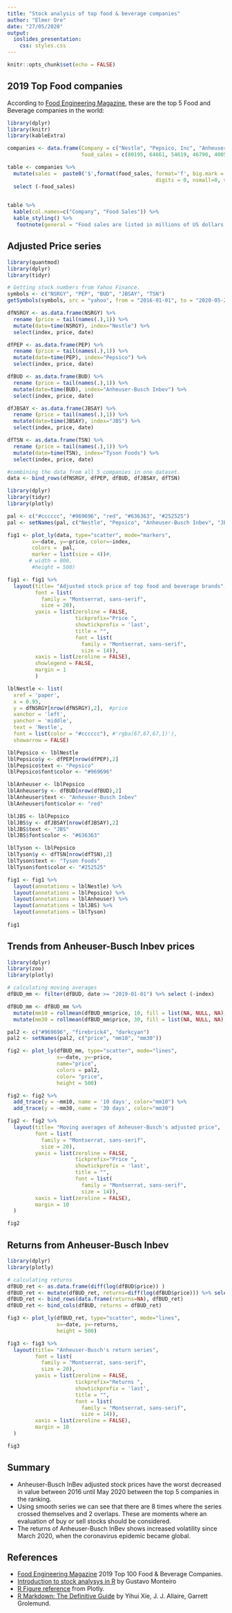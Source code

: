 ```yaml
---
title: "Stock analysis of top food & beverage companies"
author: "Elmer Ore"
date: "27/05/2020"
output: 
  ioslides_presentation:
    css: styles.css
---
```


```r
knitr::opts_chunk$set(echo = FALSE)
```

## 2019 Top Food companies {.contents}

According to [Food Engineering Magazine](https://www.foodengineeringmag.com/2019-top-100-food-beverage-companies>), these are the top 5 Food and Beverage companies in the world:

```r
library(dplyr)
library(knitr)
library(kableExtra)

companies <- data.frame(Company = c("Nestle", "Pepsico, Inc", "Anheuser-Busch InBev", "JBS", "Tyson Foods"),
                        food_sales = c(80195, 64661, 54619, 46790, 40052))

table <- companies %>%
  mutate(sales =  paste0('$',format(food_sales, format='f', big.mark = ',', 
                                                digits = 0, nsmall=0, scientific = FALSE))) %>%
  select (-food_sales)
  

table %>%
  kable(col.names=c("Company", "Food Sales")) %>%
  kable_styling() %>%
   footnote(general = "Food sales are listed in millions of US dollars.")

```

## Adjusted Price series {.contents}

```r
library(quantmod)
library(dplyr)
library(tidyr)

# Getting stock numbers from Yahoo Finance.
symbols <- c("NSRGY", "PEP", "BUD", "JBSAY", "TSN")
getSymbols(symbols, src = "yahoo", from = "2016-01-01", to = "2020-05-25", auto.assign = TRUE)

dfNSRGY <- as.data.frame(NSRGY) %>%
  rename (price = tail(names(.),1)) %>%
  mutate(date=time(NSRGY), index="Nestle") %>%
  select(index, price, date)

dfPEP <- as.data.frame(PEP) %>%
  rename (price = tail(names(.),1)) %>%
  mutate(date=time(PEP), index="Pepsico") %>%
  select(index, price, date)

dfBUD <- as.data.frame(BUD) %>%
  rename (price = tail(names(.),1)) %>%
  mutate(date=time(BUD), index="Anheuser-Busch Inbev") %>%
  select(index, price, date)

dfJBSAY <- as.data.frame(JBSAY) %>%
  rename (price = tail(names(.),1)) %>%
  mutate(date=time(JBSAY), index="JBS") %>%
  select(index, price, date)

dfTSN <- as.data.frame(TSN) %>%
  rename (price = tail(names(.),1)) %>%
  mutate(date=time(TSN), index="Tyson Foods") %>%
  select(index, price, date)

#combining the data from all 5 companies in one dataset.
data <- bind_rows(dfNSRGY, dfPEP, dfBUD, dfJBSAY, dfTSN)

```

```r
library(dplyr)
library(tidyr)
library(plotly)

pal <- c("#cccccc", "#969696", "red", "#636363", "#252525")
pal <- setNames(pal, c("Nestle", "Pepsico", "Anheuser-Busch Inbev", "JBS", "Tyson Foods"))

fig1 <- plot_ly(data, type="scatter", mode="markers",
        x=~date, y=~price, color=~index,
        colors =  pal, 
        marker = list(size = 4))#,
       # width = 800,
        #height = 500)

fig1 <- fig1 %>%  
  layout(title= "Adjusted stock price of top food and beverage brands",
         font = list(
           family = "Montserrat, sans-serif",
           size = 20),
         yaxis = list(zeroline = FALSE, 
                      tickprefix="Price ", 
                      showtickprefix = 'last',
                      title = "",
                      font = list(
                        family = "Montserrat, sans-serif",
                        size = 14)),
         xaxis = list(zeroline = FALSE),
         showlegend = FALSE,
         margin = 1
         )

lblNestle <- list(
  xref = 'paper',
  x = 0.95,
  y = dfNSRGY[nrow(dfNSRGY),2],  #price
  xanchor = 'left',
  yanchor = 'middle',
  text = 'Nestle',
  font = list(color = "#cccccc"), #'rgba(67,67,67,1)'),
  showarrow = FALSE)

lblPepsico <- lblNestle
lblPepsico$y <- dfPEP[nrow(dfPEP),2]
lblPepsico$text <- "Pepsico"
lblPepsico$font$color <- "#969696"

lblAnheuser <- lblPepsico
lblAnheuser$y <- dfBUD[nrow(dfBUD),2]
lblAnheuser$text <- "Anheuser-Busch Inbev"
lblAnheuser$font$color <- "red"

lblJBS <- lblPepsico
lblJBS$y <- dfJBSAY[nrow(dfJBSAY),2]
lblJBS$text <- "JBS"
lblJBS$font$color <- "#636363"

lblTyson <- lblPepsico
lblTyson$y <- dfTSN[nrow(dfTSN),2]
lblTyson$text <- "Tyson Foods"
lblTyson$font$color <- "#252525"

fig1 <- fig1 %>% 
  layout(annotations = lblNestle) %>%
  layout(annotations = lblPepsico) %>%
  layout(annotations = lblAnheuser) %>%
  layout(annotations = lblJBS) %>%
  layout(annotations = lblTyson)
  
fig1
```

## Trends from Anheuser-Busch Inbev prices {.contents}

```r
library(dplyr)
library(zoo)
library(plotly)

# calculating moving averages
dfBUD_mm <- filter(dfBUD, date >= "2019-01-01") %>% select (-index)

dfBUD_mm <- dfBUD_mm %>%
  mutate(mm10 = rollmean(dfBUD_mm$price, 10, fill = list(NA, NULL, NA), align = "right")) %>%
  mutate(mm30 = rollmean(dfBUD_mm$price, 30, fill = list(NA, NULL, NA), align = "right"))

pal2 <- c("#969696", "firebrick4", "darkcyan")
pal2 <- setNames(pal2, c("price", "mm10", "mm30"))

fig2 <- plot_ly(dfBUD_mm, type="scatter", mode="lines",
                x=~date, y=~price,
                name="price",
                colors = pal2, 
                color= "price",
                height = 500)

fig2 <- fig2 %>% 
  add_trace(y = ~mm10, name = '10 days', color="mm10") %>%
  add_trace(y = ~mm30, name = '30 days', color="mm30")

fig2 <- fig2 %>%  
  layout(title= "Moving averages of Anheuser-Busch's adjusted price",
         font = list(
           family = "Montserrat, sans-serif",
           size = 20), 
         yaxis = list(zeroline = FALSE, 
                      tickprefix="Price ", 
                      showtickprefix = 'last',
                      title = "",
                      font = list(
                        family = "Montserrat, sans-serif",
                        size = 14)),
         xaxis = list(zeroline = FALSE),
         margin = 10
  )

fig2
```


## Returns from Anheuser-Busch Inbev {.contents}

```r
library(dplyr)
library(plotly)

# calculating returns
dfBUD_ret <- as.data.frame(diff(log(dfBUD$price)) )
dfBUD_ret <- mutate(dfBUD_ret, returns=diff(log(dfBUD$price))) %>% select(returns)
dfBUD_ret <- bind_rows(data.frame(returns=NA), dfBUD_ret)
dfBUD_ret <- bind_cols(dfBUD, returns = dfBUD_ret)

fig3 <- plot_ly(dfBUD_ret, type="scatter", mode="lines",
                x=~date, y=~returns,
                height = 500)

fig3 <- fig3 %>%  
  layout(title= "Anheuser-Busch's return series",
         font = list(
           family = "Montserrat, sans-serif",
           size = 20), 
         yaxis = list(zeroline = FALSE, 
                      tickprefix="Returns ", 
                      showtickprefix = 'last',
                      title = "",
                      font = list(
                        family = "Montserrat, sans-serif",
                        size = 14)),
         xaxis = list(zeroline = FALSE),
         margin = 10
  )

fig3
```


## Summary {.contents}

- Anheuser-Busch InBev adjusted stock prices have the worst decreased in value between 2016 until May 2020 between the top 5 companies in the ranking.
- Using smooth series we can see that there are 8 times where the series crossed themselves and 2 overlaps. These are moments where an evaluation of buy or sell stocks should be considered.
- The returns of Anheuser-Busch InBev shows increased volatility since March 2020, when the coronavirus epidemic became global.

## References {.contents}

- [Food Engineering Magazine](https://www.foodengineeringmag.com/2019-top-100-food-beverage-companies>) 2019 Top 100 Food & Beverage Companies.
- [Introduction to stock analysys in R](https://lamfo-unb.github.io/2017/07/22/intro-stock-analysis-1/) by Gustavo Monteiro
- [R Figure reference](https://plotly.com/r/reference/) from Plotly.
- [R Markdown: The Definitive Guide](https://bookdown.org/yihui/rmarkdown/) by Yihui Xie, J. J. Allaire, Garrett Grolemund. 
